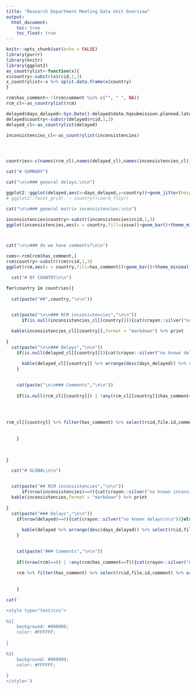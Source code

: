 ```yaml
---
title: "Research Department Meeting Data Unit Overview"
output:
  html_document:
    toc: true
    toc_float: true
---
```


```r
knitr::opts_chunk$set(echo = FALSE)
library(purrr)
library(knitr)
library(ggplot2)
as_countrylist<-function(x){
x$country<-substr(x$rcid,1,3)
x_countrylist<-x %>% split.data.frame(x$country)  
}

rcm$has_comment<-!(rcm$comment %in% c("", " ", NA))
rcm_cl<-as_countrylist(rcm)

delayed$days_delayed<-Sys.Date()-delayed$date.hqsubmission.planned.latest
delayed$country<-substr(delayed$rcid,1,3)
delayed_cl<-as_countrylist(delayed)

inconsistencies_cl<-as_countrylist(inconsistencies)




countries<-c(names(rcm_cl),names(delayed_cl),names(inconsistencies_cl)) %>% unique %>% sort


```

```r
cat("# SUMMARY")

cat("\n\n### general delays:\n\n")

ggplot2::ggplot(delayed,aes(x=days_delayed,y=country))+geom_jitter(height=0.2,width=7,alpha=0.5)+theme_minimal()+scale_x_continuous("days passed planned submission date")+theme(axis.text.y  = element_text(size=1))+geom_text(aes(label=file.id),hjust=0.5,angle=0,nudge_y=-0.5,size=2,check_overlap = T)
# ggplot2::facet_grid(. ~ country)+coord_flip()

cat("\n\n### general matrix inconsistencies:\n\n")

inconsistencies$country<-substr(inconsistencies$rcid,1,3)
ggplot(inconsistencies,aes(x = country,fill=issue))+geom_bar()+theme_minimal()+theme(legend.position = "right")+coord_flip()



cat("\n\n### do we have comments?\n\n")

coms<-rcm[rcm$has_comment,]
rcm$country<-substr(rcm$rcid,1,3)
ggplot(rcm,aes(x = country,fill=has_comment))+geom_bar()+theme_minimal()+theme(legend.position = "right")+coord_flip()+scale_fill_discrete(name="has comments?",label=c(`FALSE`="no",`TRUE`="yes"))


```


```r
  cat("# BY COUNTRY\n\n")

for(country in countries){
  
  cat(paste("##",country,"\n\n"))
  

  cat(paste("\n\n### RCM inconsistencies","\n\n"))
      if(is.null(inconsistencies_cl[[country]])){cat(crayon::silver("no known inconsistencies\n\n"))}else{

  kable(inconsistencies_cl[[country]],format = "markdown") %>% print
  
}
  cat(paste("\n\n### Delays","\n\n"))
    if(is.null(delayed_cl[[country]])){cat(crayon::silver("no known delays\n\n"))}else{
  
      kable(delayed_cl[[country]] %>% arrange(desc(days_delayed)) %>% select(rcid,file.id,days_delayed),format = "markdown") %>% print
    }

  
    cat(paste("\n\n### Comments","\n\n"))
    
    if(is.null(rcm_cl[[country]]) | !any(rcm_cl[[country]]$has_comment==T)){cat(crayon::silver("no comments\n\n"))}else{
      
    


rcm_cl[[country]] %>% filter(has_comment) %>% select(rcid,file.id,comment) %>% arrange(rcid) %>% kable(format = "markdown") %>% print
      
      
    }

  
  
}
```


```r

  cat("# GLOBAL\n\n")


  cat(paste("## RCM inconsistencies","\n\n"))
      if(nrow(inconsistencies)==0){cat(crayon::silver("no known inconsistencies\n\n"))}else{
  kable(inconsistencies,format = "markdown") %>% print
  
}
  cat(paste("### Delays","\n\n"))
    if(nrow(delayed)==0){cat(crayon::silver("no known delays\n\n"))}else{
  
      kable(delayed %>% arrange(desc(days_delayed)) %>% select(rcid,file.id,days_delayed),format = "markdown") %>% print
    }

  
    cat(paste("### Comments","\n\n"))
    
    if((nrow(rcm)==0) | !any(rcm$has_comment==T)){cat(crayon::silver("no comments\n\n"))}else{
      
    rcm %>% filter(has_comment) %>% select(rcid,file.id,comment) %>% arrange(rcid) %>% kable(format = "markdown") %>% print
      
      
    }


```



```r
cat('

<style type="text/css">
	
h2{
	background: #000000;
	color: #FFFFFF;
  
}
	
h3{
	background: #999999;
	color: #FFFFFF;
  
}
</style>')

```
